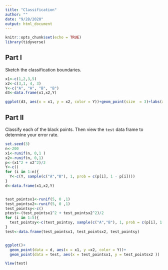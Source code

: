 ```yaml
---
title: "Classification"
author: ""
date: "9/28/2020"
output: html_document
---
```


```r
knitr::opts_chunk$set(echo = TRUE)
library(tidyverse)
```

## Part I

Sketch the classification boundaries.

```r

x1<-c(1,2,3,5)
x2<-c(3,1, 4, 3)
Y<-c("A", "A", "B", "B")
d3<-data.frame(x1,x2,Y)

ggplot(d3, aes(x = x1, y = x2, color = Y))+geom_point(size  = 3)+labs(x = "X1", y = "X2" )+theme_bw()+coord_fixed()
```


## Part II

Classify each of the black points. Then view the `test` data frame to determine your error rate.

```r
set.seed(3)
n<-200
x1<-runif(n, 0,1 )
x2<-runif(n, 0,1)
p<-(x1^2 + x2^2)/2 
Y<-c()
for (i in 1:n){
  Y<-c(Y, sample(c("A","B"), 1, prob = c(p[i], 1 - p[i])))
}
d<-data.frame(x1,x2,Y)


test_pointsx1<-runif(5, 0 ,1)
test_pointsx2<-runif(5, 0 ,1)
test_pointsy<-c()
ptest<-(test_pointsx1^2 + test_pointsx2^2)/2 
for (i in 1:5){
  test_pointsy<-c(test_pointsy, sample(c("A","B"), 1, prob = c(p[i], 1 - p[i])))
}
test<-data.frame(test_pointsx1, test_pointsx2, test_pointsy)


ggplot()+
  geom_point(data = d, aes(x = x1, y =x2, color = Y))+
  geom_point(data = test, aes(x = test_pointsx1, y = test_pointsx2 ))
```
```r
View(test)
```

 